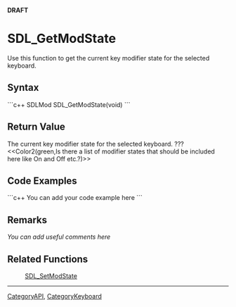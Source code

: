 <!-- pragma section-numbers off -->
<!-- pragma disable-camelcase -->
'''DRAFT'''

= SDL_GetModState =
Use this function to get the current key modifier state for the selected keyboard.


== Syntax ==
```c++
SDLMod SDL_GetModState(void)
```

== Return Value ==
The current key modifier state for the selected keyboard. ???  <<Color2(green,Is there a list of modifier states that should be included here like On and Off etc.?)>>

== Code Examples ==
```c++
You can add your code example here
```

== Remarks ==
''You can add useful comments here''

== Related Functions ==
:[[SDL_SetModState]]

----
[[CategoryAPI]], [[CategoryKeyboard]]
